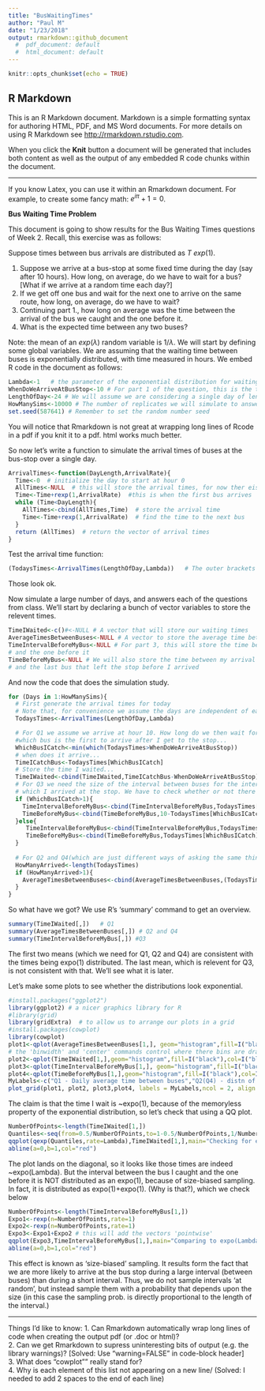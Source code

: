 ```yaml
---
title: "BusWaitingTimes"
author: "Paul M"
date: "1/23/2018"
output: rmarkdown::github_document
  #  pdf_document: default
  #  html_document: default
---
```


```r
knitr::opts_chunk$set(echo = TRUE)
```

## R Markdown

This is an R Markdown document. Markdown is a simple formatting syntax for authoring HTML, PDF, and MS Word documents. For more details on using R Markdown see <http://rmarkdown.rstudio.com>.

When you click the **Knit** button a document will be generated that includes both content as well as the output of any embedded R code chunks within the document.  

***

If you know Latex, you can use it within an Rmarkdown document. For example, to create some fancy math: $e^{i\pi}+1=0$.

**Bus Waiting Time Problem**

This document is going to show results for the Bus Waiting Times questions of Week 2.
Recall, this exercise was as follows:

Suppose times between bus arrivals are distributed as $T~exp(1)$.

1. Suppose we arrive at a bus-stop at some fixed time during the day (say after 10 hours). How long, on average, do we have to wait for a bus? [What if we arrive at a random time each day?] 
2. If we get off one bus and wait for the next one to arrive on the same route, how long, on average, do we have to wait? 
3. Continuing part 1., how long on average was the time between the arrival of the bus we caught and the one before it.
4. What is the expected time between any two buses? 

Note: the mean of an $exp(\lambda)$ random variable is $1/\lambda$.
We will start by defining some global variables. We are assuming that the waiting time between buses is exponentially distributed, with time measured in hours. We embed R code in the document as follows:

```r
Lambda<-1   # the parameter of the exponential distribution for waiting times
WhenDoWeArriveAtBusStop<-10 # For part 1 of the question, this is the time at which we arrive at the bus stop
LengthOfDay<-24 # We will assume we are considering a single day of length 24 hours.
HowManySims<-10000 # The number of replicates we will simulate to answer the questions
set.seed(587641) # Remember to set the random number seed
```
You will notice that Rmarkdown is not great at wrapping long lines of Rcode in a pdf if you knit it to a pdf. html works much better.

So now let's write a function to simulate the arrival times of buses at the bus-stop over a single day.
```r
ArrivalTimes<-function(DayLength,ArrivalRate){
  Time<-0  # initialize the day to start at hour 0
  AllTimes<-NULL  # this will store the arrival times, for now ther eis nothing to store
  Time<-Time+rexp(1,ArrivalRate)  #this is when the first bus arrives
  while (Time<DayLength){
    AllTimes<-cbind(AllTimes,Time)  # store the arrival time
    Time<-Time+rexp(1,ArrivalRate)  # find the time to the next bus
  }
  return (AllTimes)  # return the vector of arrival times
}
```

Test the arrival time function:
```r
(TodaysTimes<-ArrivalTimes(LengthOfDay,Lambda))   # The outer brackets tell R to output the result
```
Those look ok.

Now simulate a large number of days, and answers each of the questions from class.
We'll start by declaring a bunch of vector variables to store the relevent times.
```r
TimeIWaited<-c()#<-NULL # A vector that will store our waiting times
AverageTimesBetweenBuses<-NULL # A vector to store the average time between buses for each day. there's nothing in it at the  moment.
TimeIntervalBeforeMyBus<-NULL # For part 3, this will store the time between the bus I caught...
# and the one before it
TimeBeforeMyBus<-NULL # We will also store the time between my arrival at the bus stop 
# and the last bus that left the stop before I arrived
```

And now the code that does the simulation study.
```r
for (Days in 1:HowManySims){
  # First generate the arrival times for today
  # Note that, for convenience we assume the days are independent of each other
  TodaysTimes<-ArrivalTimes(LengthOfDay,Lambda)

  # For Q1 we assume we arrive at hour 10. How long do we then wait for a bus?
  #which bus is the first to arrive after I get to the stop...
  WhichBusICatch<-min(which(TodaysTimes>WhenDoWeArriveAtBusStop)) 
  # when does it arrive...
  TimeICatchBus<-TodaysTimes[WhichBusICatch] 
  # Store the time I waited...
  TimeIWaited<-cbind(TimeIWaited,TimeICatchBus-WhenDoWeArriveAtBusStop)  
  # For Q3 we need the size of the interval between buses for the interval at 
  # which I arrived at the stop. We have to check whether or not there was a bus before the one I caught that day.
  if (WhichBusICatch>1){
    TimeIntervalBeforeMyBus<-cbind(TimeIntervalBeforeMyBus,TodaysTimes[WhichBusICatch]-TodaysTimes[WhichBusICatch-1])
    TimeBeforeMyBus<-cbind(TimeBeforeMyBus,10-TodaysTimes[WhichBusICatch-1])
  }else{
     TimeIntervalBeforeMyBus<-cbind(TimeIntervalBeforeMyBus,TodaysTimes[WhichBusICatch]-0)
     TimeBeforeMyBus<-cbind(TimeBeforeMyBus,TodaysTimes[WhichBusICatch]-0)
  }
  
  # For Q2 and Q4(which are just different ways of asking the same thing) we just want the average time between buses
  HowManyArrived<-length(TodaysTimes)
  if (HowManyArrived>1){
    AverageTimesBetweenBuses<-cbind(AverageTimesBetweenBuses,(TodaysTimes[HowManyArrived]-TodaysTimes[1])/(HowManyArrived-1))
  }
}
```

So what have we got? We use R's 'summary' command to get an overview.
```r
summary(TimeIWaited[,])   # Q1
summary(AverageTimesBetweenBuses[,]) # Q2 and Q4
summary(TimeIntervalBeforeMyBus[,]) #Q3
```
The first two means (which we need for Q1, Q2 and Q4) are consistent with the times being expo(1) distributed. 
The last mean, which is relevent for Q3, is not consistent with that. We'll see what it is later.

Let's make some plots to see whether the distributions look exponential.
```r
#install.packages("ggplot2")
library(ggplot2) # a nicer graphics library for R
#library(grid)
library(gridExtra)  # to allow us to arrange our plots in a grid
#install.packages(cowplot)
library(cowplot)
plot1<-qplot(AverageTimesBetweenBuses[1,], geom="histogram",fill=I("black"),col=I("blue"),binwidth=0.025,center=0.05)
# the 'binwidth' and 'center' commands control where there bins are drawn
plot2<-qplot(TimeIWaited[1,],geom="histogram",fill=I("black"),col=I("blue"),binwidth=0.1,center=0.05)
plot3<-qplot(TimeIntervalBeforeMyBus[1,], geom="histogram",fill=I("black"),col=I("blue"),binwidth=0.2,center=0.1)
plot4<-qplot(TimeBeforeMyBus[1,],geom="histogram",fill=I("black"),col=I("blue"),binwidth=0.1,center=0.05)
MyLabels<-c("Q1 - Daily average time between buses","Q2(Q4) - distn of time I waited for my bus","Q3 - distn of time between bus I caught \n                             and the one before","Q3b - distn of time since last bus")
plot_grid(plot1, plot2, plot3,plot4, labels = MyLabels,ncol = 2, align = 'v',label_size = 8)
```


The claim is that the time I wait is ~expo(1), because of the memoryless property of the exponential distribution, so let's check that using a QQ plot.
```r
NumberOfPoints<-length(TimeIWaited[1,])
Quantiles<-seq(from=0.5/NumberOfPoints,to=1-0.5/NumberOfPoints,1/NumberOfPoints)
qqplot(qexp(Quantiles,rate=Lambda),TimeIWaited[1,],main="Checking for expo(Lambda)")
abline(a=0,b=1,col="red")
```

The plot lands on the diagonal, so it looks like those times are indeed ~expo(Lambda). 
But the interval between the bus I caught and the one before it is NOT distributed as an expo(1), because of size-biased sampling. In fact, it is distributed as expo(1)+expo(1). (Why is that?), which we check below
```r
NumberOfPoints<-length(TimeIntervalBeforeMyBus[1,])
Expo1<-rexp(n=NumberOfPoints,rate=1)
Expo2<-rexp(n=NumberOfPoints,rate=1)
Expo3<-Expo1+Expo2 # this will add the vectors 'pointwise'
qqplot(Expo3,TimeIntervalBeforeMyBus[1,],main="Comparing to expo(Lambda)+expo(Lambda)")
abline(a=0,b=1,col="red")
```

This effect is known as 'size-biased' sampling. It results form the fact that we are more likely to arrive at the bus stop during a large interval (between buses) than during a short interval. Thus, we do not sample intervals 'at random', but instead sample them with a probability that depends upon the size (in this case the sampling prob. is directly proportional to the length of the interval.)

***

Things I'd like to know:
1. Can Rmarkdown automatically wrap long lines of code when creating the output pdf (or .doc or html)?    
2. Can we get Rmarkdown to supress uninteresting bits of output (e.g. the library warnings)?  [Solved: Use "warning=FALSE" in code-block header]  
3. What does "cowplot"" really stand for?    
4. Why is each element of this list not appearing on a new line/ (Solved: I needed to add 2 spaces to the end of each line)     
